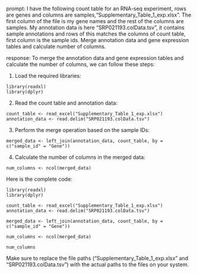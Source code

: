 prompt:
I have the following count table for an RNA-seq experiment, rows are genes and columns are samples,"Supplementary_Table_1_exp.xlsx". The first column of the file is my gene names and the rest of the columns are samples. My annotation data is here "SRP021193.colData.tsv", it contains sample annotations and rows of this matches the columns of count table, first column is the sample ids. Merge annotation data and gene expression tables and calculate number of columns.

response:
To merge the annotation data and gene expression tables and calculate the number of columns, we can follow these steps:

1. Load the required libraries:
```
library(readxl)
library(dplyr)
```

2. Read the count table and annotation data:
```
count_table <- read_excel("Supplementary_Table_1_exp.xlsx")
annotation_data <- read.delim("SRP021193.colData.tsv")
```

3. Perform the merge operation based on the sample IDs:
```
merged_data <- left_join(annotation_data, count_table, by = c("sample_id" = "Gene"))
```

4. Calculate the number of columns in the merged data:
```
num_columns <- ncol(merged_data)
```

Here is the complete code:
```
library(readxl)
library(dplyr)

count_table <- read_excel("Supplementary_Table_1_exp.xlsx")
annotation_data <- read.delim("SRP021193.colData.tsv")

merged_data <- left_join(annotation_data, count_table, by = c("sample_id" = "Gene"))

num_columns <- ncol(merged_data)

num_columns
```

Make sure to replace the file paths ("Supplementary_Table_1_exp.xlsx" and "SRP021193.colData.tsv") with the actual paths to the files on your system.
